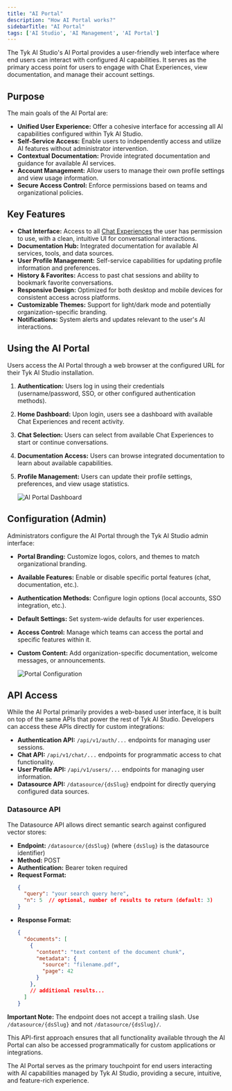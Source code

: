 ```yaml
---
title: "AI Portal"
description: "How AI Portal works?"
sidebarTitle: "AI Portal"
tags: ['AI Studio', 'AI Management', 'AI Portal']
---
```


The Tyk AI Studio's AI Portal provides a user-friendly web interface where end users can interact with configured AI capabilities. It serves as the primary access point for users to engage with Chat Experiences, view documentation, and manage their account settings.

## Purpose

The main goals of the AI Portal are:

*   **Unified User Experience:** Offer a cohesive interface for accessing all AI capabilities configured within Tyk AI Studio.
*   **Self-Service Access:** Enable users to independently access and utilize AI features without administrator intervention.
*   **Contextual Documentation:** Provide integrated documentation and guidance for available AI services.
*   **Account Management:** Allow users to manage their own profile settings and view usage information.
*   **Secure Access Control:** Enforce permissions based on teams and organizational policies.

## Key Features

*   **Chat Interface:** Access to all [Chat Experiences](/docs3/ai-management/ai-studio/chat-interface) the user has permission to use, with a clean, intuitive UI for conversational interactions.
*   **Documentation Hub:** Integrated documentation for available AI services, tools, and data sources.
*   **User Profile Management:** Self-service capabilities for updating profile information and preferences.
*   **History & Favorites:** Access to past chat sessions and ability to bookmark favorite conversations.
*   **Responsive Design:** Optimized for both desktop and mobile devices for consistent access across platforms.
*   **Customizable Themes:** Support for light/dark mode and potentially organization-specific branding.
*   **Notifications:** System alerts and updates relevant to the user's AI interactions.

## Using the AI Portal

Users access the AI Portal through a web browser at the configured URL for their Tyk AI Studio installation.

1.  **Authentication:** Users log in using their credentials (username/password, SSO, or other configured authentication methods).
2.  **Home Dashboard:** Upon login, users see a dashboard with available Chat Experiences and recent activity.
3.  **Chat Selection:** Users can select from available Chat Experiences to start or continue conversations.
4.  **Documentation Access:** Users can browse integrated documentation to learn about available capabilities.
5.  **Profile Management:** Users can update their profile settings, preferences, and view usage statistics.

    <img src="/img/ai-management/ai-portal-dashboard.png" alt="AI Portal Dashboard" />

## Configuration (Admin)

Administrators configure the AI Portal through the Tyk AI Studio admin interface:

*   **Portal Branding:** Customize logos, colors, and themes to match organizational branding.
*   **Available Features:** Enable or disable specific portal features (chat, documentation, etc.).
*   **Authentication Methods:** Configure login options (local accounts, SSO integration, etc.).
*   **Default Settings:** Set system-wide defaults for user experiences.
*   **Access Control:** Manage which teams can access the portal and specific features within it.
*   **Custom Content:** Add organization-specific documentation, welcome messages, or announcements.

    <img src="/img/ai-management/ai-portal-configuration.png" alt="Portal Configuration" />

## API Access

While the AI Portal primarily provides a web-based user interface, it is built on top of the same APIs that power the rest of Tyk AI Studio. Developers can access these APIs directly for custom integrations:

*   **Authentication API:** `/api/v1/auth/...` endpoints for managing user sessions.
*   **Chat API:** `/api/v1/chat/...` endpoints for programmatic access to chat functionality.
*   **User Profile API:** `/api/v1/users/...` endpoints for managing user information.
*   **Datasource API:** `/datasource/{dsSlug}` endpoint for directly querying configured data sources.

### Datasource API

The Datasource API allows direct semantic search against configured vector stores:

*   **Endpoint:** `/datasource/{dsSlug}` (where `{dsSlug}` is the datasource identifier)
*   **Method:** POST
*   **Authentication:** Bearer token required
*   **Request Format:**
    ```json
    {
      "query": "your search query here",
      "n": 5  // optional, number of results to return (default: 3)
    }
    ```
*   **Response Format:**
    ```json
    {
      "documents": [
        {
          "content": "text content of the document chunk",
          "metadata": {
            "source": "filename.pdf",
            "page": 42
          }
        },
        // additional results...
      ]
    }
    ```

**Important Note:** The endpoint does not accept a trailing slash. Use `/datasource/{dsSlug}` and not `/datasource/{dsSlug}/`.

This API-first approach ensures that all functionality available through the AI Portal can also be accessed programmatically for custom applications or integrations.

The AI Portal serves as the primary touchpoint for end users interacting with AI capabilities managed by Tyk AI Studio, providing a secure, intuitive, and feature-rich experience.
